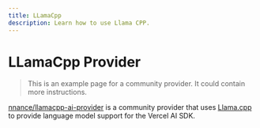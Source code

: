 ```yaml
---
title: LLamaCpp
description: Learn how to use Llama CPP.
---
```


# LLamaCpp Provider

> This is an example page for a community provider. It could contain more
> instructions.

[nnance/llamacpp-ai-provider](https://github.com/nnance/llamacpp-ai-provider) is a community provider that uses [Llama.cpp](https://github.com/ggerganov/llama.cpp) to provide language model support for the Vercel AI SDK.

